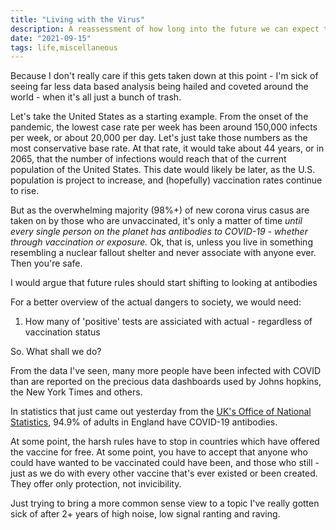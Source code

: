 ```yaml
---
title: "Living with the Virus"
description: A reassessment of how long into the future we can expect to deal with COVID-19.
date: "2021-09-15"
tags: life,miscellaneous
---
```


Because I don't really care if this gets taken down at this point - I'm sick of seeing far less data based analysis being hailed and coveted around the world - when it's all just a bunch of trash.

Let's take the United States as a starting example. From the onset of the pandemic, the lowest case rate per week has been around 150,000 infects per week, or about 20,000 per day. Let's just take those numbers as the most conservative base rate. At that rate, it would take about 44 years, or in 2065, that the number of infections would reach that of the current population of the United States. This date would likely be later, as the U.S. population is project to increase, and (hopefully) vaccination rates continue to rise.

But as the overwhelming majority (98%+) of new corona virus casus are taken on by those who are unvaccinated, it's only a matter of time _until every single person on the planet has antibodies to COVID-19 - whether through vaccination or exposure._ Ok, that is, unless you live in something resembling a nuclear fallout shelter and never associate with anyone ever. Then you're safe.

I would argue that future rules should start shifting to looking at antibodies

For a better overview of the actual dangers to society, we would need:

1. How many of 'positive' tests are assiciated with actual - regardless of vaccination status

So. What shall we do?

From the data I've seen, many more people have been infected with COVID than are reported on the precious data dashboards used by Johns hopkins, the New York Times and others.

In statistics that just came out yesterday from the [UK's Office of National Statistics](https://www.ons.gov.uk/peoplepopulationandcommunity/healthandsocialcare/conditionsanddiseases/articles/coronaviruscovid19/latestinsights#antibodies), 94.9% of adults in England have COVID-19 antibodies.

At some point, the harsh rules have to stop in countries which have offered the vaccine for free. At some point, you have to accept that anyone who could have wanted to be vaccinated could have been, and those who still - just as we do with every other vaccine that's ever existed or been created. They offer only protection, not invicibility.

Just trying to bring a more common sense view to a topic I've really gotten sick of after 2+ years of high noise, low signal ranting and raving.